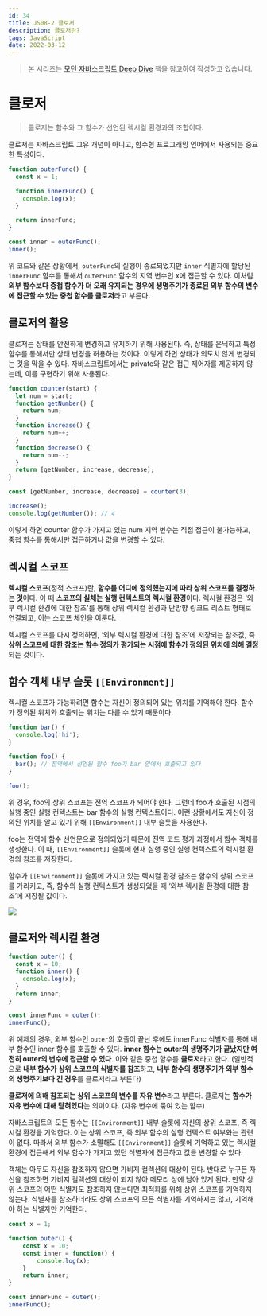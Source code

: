 ```yaml
---
id: 34
title: JS08-2 클로저
description: 클로저란?
tags: JavaScript
date: 2022-03-12
---
```


> 본 시리즈는 [모던 자바스크립트 Deep Dive](https://shopping.interpark.com/product/productInfo.do?prdNo=8860873922&gclid=Cj0KCQiA8vSOBhCkARIsAGdp6RTfL-5qEwmr40NR6B9YBGQ6guONHQBhK5HrT98QWi8ywi6hXhUqVo4aAssyEALw_wcB) 책을 참고하여 작성하고 있습니다.

# 클로저

> 클로저는 함수와 그 함수가 선언된 렉시컬 환경과의 조합이다.

클로저는 자바스크립트 고유 개념이 아니고, 함수형 프로그래밍 언어에서 사용되는 중요한 특성이다.

```jsx
function outerFunc() {
  const x = 1;

  function innerFunc() {
    console.log(x);
  }

  return innerFunc;
}

const inner = outerFunc();
inner();
```

위 코드와 같은 상황에서, `outerFunc`의 실행이 종료되었지만 `inner` 식별자에 할당된 `innerFunc` 함수를 통해서 `outerFunc` 함수의 지역 변수인 x에 접근할 수 있다. 이처럼 **외부 함수보다 중첩 함수가 더 오래 유지되는 경우에 생명주기가 종료된 외부 함수의 변수에 접근할 수 있는 중첩 함수를 클로저**라고 부른다.

## 클로저의 활용

클로저는 상태를 안전하게 변경하고 유지하기 위해 사용된다. 즉, 상태를 은닉하고 특정 함수를 통해서만 상태 변경을 허용하는 것이다. 이렇게 하면 상태가 의도치 않게 변경되는 것을 막을 수 있다. 자바스크립트에서는 private와 같은 접근 제어자를 제공하지 않는데, 이를 구현하기 위해 사용된다.

```jsx
function counter(start) {
  let num = start;
  function getNumber() {
    return num;
  }
  function increase() {
    return num++;
  }
  function decrease() {
    return num--;
  }
  return [getNumber, increase, decrease];
}

const [getNumber, increase, decrease] = counter(3);

increase();
console.log(getNumber()); // 4
```

이렇게 하면 counter 함수가 가지고 있는 num 지역 변수는 직접 접근이 불가능하고, 중첩 함수를 통해서만 접근하거나 값을 변경할 수 있다.

## 렉시컬 스코프

**렉시컬 스코프**(정적 스코프)란, **함수를 어디에 정의했는지에 따라 상위 스코프를 결정하는 것**이다. 이 때 **스코프의 실체는 실행 컨텍스트의 렉시컬 환경**이다. 렉시컬 환경은 ‘외부 렉시컬 환경에 대한 참조'를 통해 상위 렉시컬 환경과 단방향 링크드 리스트 형태로 연결되고, 이는 스코프 체인을 이룬다.

렉시컬 스코프를 다시 정의하면, ‘외부 렉시컬 환경에 대한 참조’에 저장되는 참조값, 즉 **상위 스코프에 대한 참조는 함수 정의가 평가되는 시점에 함수가 정의된 위치에 의해 결정**되는 것이다.

## 함수 객체 내부 슬롯 `[[Environment]]`

렉시컬 스코프가 가능하려면 함수는 자신이 정의되어 있는 위치를 기억해야 한다. 함수가 정의된 위치와 호출되는 위치는 다를 수 있기 때문이다.

```jsx
function bar() {
  console.log('hi');
}

function foo() {
  bar(); // 전역에서 선언된 함수 foo가 bar 안에서 호출되고 있다
}

foo();
```

위 경우, foo의 상위 스코프는 전역 스코프가 되어야 한다. 그런데 foo가 호출된 시점의 실행 중인 실행 컨텍스트는 bar 함수의 실행 컨텍스트이다. 이런 상황에서도 자신이 정의된 위치를 알고 있기 위해 `[[Environment]]` 내부 슬롯을 사용한다.

foo는 전역에 함수 선언문으로 정의되었기 때문에 전역 코드 평가 과정에서 함수 객체를 생성한다. 이 때, `[[Environment]]` 슬롯에 현재 실행 중인 실행 컨텍스트의 렉시컬 환경의 참조를 저장한다.

함수가 `[[Environment]]` 슬롯에 가지고 있는 렉시컬 환경 참조는 함수의 상위 스코프를 가리키고, 즉, 함수의 실행 컨텍스트가 생성되었을 때 ‘외부 렉시컬 환경에 대한 참조’에 저장될 값이다.

![](https://images.velog.io/images/ooooorobo/post/0eeca83a-ca37-456a-85a7-fff0b6b57eba/image.png)

## 클로저와 렉시컬 환경

```jsx
function outer() {
  const x = 10;
  function inner() {
    console.log(x);
  }
  return inner;
}

const innerFunc = outer();
innerFunc();
```

위 예제의 경우, 외부 함수인 `outer`의 호출이 끝난 후에도 innerFunc 식별자를 통해 내부 함수인 inner 함수를 호출할 수 있다. **inner 함수는 outer의 생명주기가 끝났지만 여전히 outer의 변수에 접근할 수 있다**. 이와 같은 중첩 함수를 **클로저**라고 한다. (일반적으로 **내부 함수가 상위 스코프의 식별자를 참조**하고, **내부 함수의 생명주기가 외부 함수의 생명주기보다 긴 경우**를 클로저라고 부른다)

**클로저에 의해 참조되는 상위 스코프의 변수를 자유 변수**라고 부른다. 클로저는 **함수가 자유 변수에 대해 닫혀있다**는 의미이다. (자유 변수에 묶여 있는 함수)

자바스크립트의 모든 함수는 `[[Environment]]` 내부 슬롯에 자신의 상위 스코프, 즉 렉시컬 환경을 기억한다. 이는 상위 스코프, 즉 외부 함수의 실행 컨텍스트 여부와는 관련이 없다. 따라서 외부 함수가 소멸해도 `[[Environment]]` 슬롯에 기억하고 있는 렉시컬 환경에 접근해서 외부 함수가 가지고 있던 식별자에 접근하고 값을 변경할 수 있다.

객체는 아무도 자신을 참조하지 않으면 가비지 컬렉션의 대상이 된다. 반대로 누구든 자신을 참조하면 가비지 컬렉션의 대상이 되지 않아 메모리 상에 남아 있게 된다. 만약 상위 스코프의 어떤 식별자도 참조하지 않는다면 최적화를 위해 상위 스코프를 기억하지 않는다. 식별자를 참조하더라도 상위 스코프의 모든 식별자를 기억하지는 않고, 기억해야 하는 식별자만 기억한다.

```jsx
const x = 1;

function outer() {
    const x = 10;
    const inner = function() {
        console.log(x);
    }
    return inner;
}

const innerFunc = outer();
innerFunc();
```

